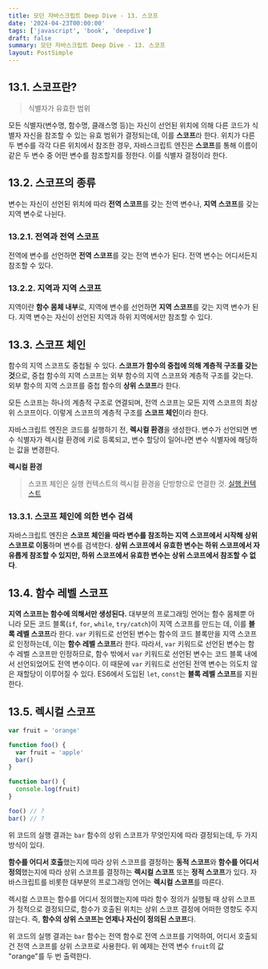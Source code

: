 ```yaml
---
title: 모던 자바스크립트 Deep Dive - 13. 스코프
date: '2024-04-23T00:00:00'
tags: ['javascript', 'book', 'deepdive']
draft: false
summary: 모던 자바스크립트 Deep Dive - 13. 스코프
layout: PostSimple
---
```


## 13.1. 스코프란?

> 식별자가 유효한 범위

모든 식별자(변수명, 함수명, 클래스명 등)는 자신이 선언된 위치에 의해 다른 코드가 식별자 자신을 참조할 수 있는 유효 범위가 결정되는데, 이를 **스코프**라 한다. 위치가 다른 두 변수를 각각 다른 위치에서 참조한 경우, 자바스크립트 엔진은 **스코프**를 통해 이름이 같은 두 변수 중 어떤 변수를 참조할지를 정한다. 이를 식별자 결정이라 한다.

## 13.2. 스코프의 종류

변수는 자신이 선언된 위치에 따라 **전역 스코프**를 갖는 전역 변수나, **지역 스코프**를 갖는 지역 변수로 나뉜다.

### 13.2.1. 전역과 전역 스코프

전역에 변수를 선언하면 **전역 스코프**를 갖는 전역 변수가 된다. 전역 변수는 어디서든지 참조할 수 있다.

### 13.2.2. 지역과 지역 스코프

지역이란 **함수 몸체 내부**로, 지역에 변수를 선언하면 **지역 스코프**를 갖는 지역 변수가 된다. 지역 변수는 자신이 선언된 지역과 하위 지역에서만 참조할 수 있다.

## 13.3. 스코프 체인

함수의 지역 스코프도 중첩될 수 있다. **스코프가 함수의 중첩에 의해 계층적 구조를 갖는 것**으로, 중첩 함수의 지역 스코프는 외부 함수의 지역 스코프와 계층적 구조를 갖는다. 외부 함수의 지역 스코프를 중첩 함수의 **상위 스코프**라 한다.

모든 스코프는 하나의 계층적 구조로 연결되며, 전역 스코프는 모든 지역 스코프의 최상위 스코프이다. 이렇게 스코프의 계층적 구조를 **스코프 체인**이라 한다.

자바스크립트 엔진은 코드를 실행하기 전, **렉시컬 환경**을 생성한다. 변수가 선언되면 변수 식별자가 렉시컬 환경에 키로 등록되고, 변수 할당이 일어나면 변수 식별자에 해당하는 값을 변경한다.

**렉시컬 환경**

> 스코프 체인은 실행 컨텍스트의 렉시컬 환경을 단방향으로 연결한 것. [실행 컨텍스트](https://94sssh-code.vercel.app/blog/%EB%94%A5%EB%8B%A4%EC%9D%B4%EB%B8%8C_23_%EC%8B%A4%ED%96%89_%EC%BB%A8%ED%85%8D%EC%8A%A4%ED%8A%B8#233-%EC%8B%A4%ED%96%89-%EC%BB%A8%ED%85%8D%EC%8A%A4%ED%8A%B8%EC%9D%98-%EC%97%AD%ED%95%A0)

### 13.3.1. 스코프 체인에 의한 변수 검색

자바스크립트 엔진은 **스코프 체인을 따라 변수를 참조하는 지역 스코프에서 시작해 상위 스코프로 이동**하며 변수를 검색한다. **상위 스코프에서 유효한 변수는 하위 스코프에서 자유롭게 참조할 수 있지만, 하위 스코프에서 유효한 변수는 상위 스코프에서 참조할 수 없다**.

## 13.4. 함수 레벨 스코프

**지역 스코프는 함수에 의해서만 생성된다.** 대부분의 프로그래밍 언어는 함수 몸체뿐 아니라 모든 코드 블록(`if`, `for`, `while`, `try/catch`)이 지역 스코프를 만드는 데, 이를 **블록 레벨 스코프**라 한다. `var` 키워드로 선언된 변수는 함수의 코드 블록만을 지역 스코프로 인정하는데, 이는 **함수 레벨 스코프**라 한다. 따라서, `var` 키워드로 선언된 변수는 함수 레벨 스코프만 인정하므로, 함수 밖에서 `var` 키워드로 선언된 변수는 코드 블록 내에서 선언되었어도 전역 변수이다. 이 때문에 `var` 키워드로 선언된 전역 변수는 의도치 않은 재할당이 이루어질 수 있다. ES6에서 도입된 `let`, `const`는 **블록 레벨 스코프**를 지원한다.

## 13.5. 렉시컬 스코프

```js
var fruit = 'orange'

function foo() {
  var fruit = 'apple'
  bar()
}

function bar() {
  console.log(fruit)
}

foo() // ?
bar() // ?
```

위 코드의 실행 결과는 `bar` 함수의 상위 스코프가 무엇인지에 따라 결정되는데, 두 가지 방식이 있다.

**함수를 어디서 호출**했는지에 따라 상위 스코프를 결정하는 **동적 스코프**와 **함수를 어디서 정의**했는지에 따라 상위 스코프를 결정하는 **렉시컬 스코프** 또는 **정적 스코프**가 있다. 자바스크립트를 비롯한 대부분의 프로그래밍 언어는 **렉시컬 스코프**를 따른다.

렉시컬 스코프는 함수를 어디서 정의했는지에 따라 함수 정의가 실행될 때 상위 스코프가 정적으로 결정되므로, 함수가 호출된 위치는 상위 스코프 결정에 어떠한 영향도 주지 않는다. 즉, **함수의 상위 스코프는 언제나 자신이 정의된 스코프**다.

위 코드의 실행 결과는 `bar` 함수는 전역 함수로 전역 스코프를 기억하여, 어디서 호출되건 전역 스코프를 상위 스코프로 사용한다. 위 예제는 전역 변수 `fruit`의 값 "orange"를 두 번 출력한다.

